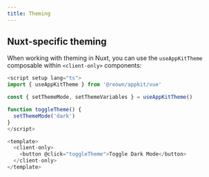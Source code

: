 ```yaml
---
title: Theming
---
```



<Theming />

## Nuxt-specific theming

When working with theming in Nuxt, you can use the `useAppKitTheme` composable within `<client-only>` components:

```javascript
<script setup lang="ts">
import { useAppKitTheme } from '@reown/appkit/vue'

const { setThemeMode, setThemeVariables } = useAppKitTheme()

function toggleTheme() {
  setThemeMode('dark')
}
</script>

<template>
  <client-only>
    <button @click="toggleTheme">Toggle Dark Mode</button>
  </client-only>
</template>
```
